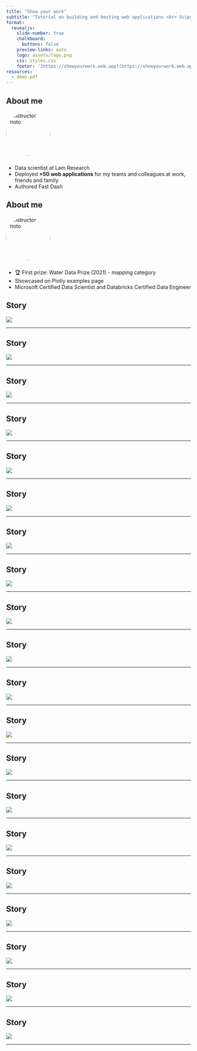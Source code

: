 ```yaml
---
title: "Show your work"
subtitle: "Tutorial on building and hosting web applications <br> Scipy 2025"
format:
  revealjs: 
    slide-number: true
    chalkboard: 
      buttons: false
    preview-links: auto
    logo: assets/logo.png
    css: styles.css
    footer: '[https://showyourwork.web.app](https://showyourwork.web.app)'
resources:
  - demo.pdf
---
```


## About me

<img src="https://dkedar.com/assets/me.png" alt="Instructor Photo" style="width:120px; border-radius:50%; margin-bottom:10px;" />

- Data scientist at Lam Research
- Deployed **>50 web applications** for my teams and colleagues at work, friends and family
- Authored Fast Dash

## About me

<img src="https://dkedar.com/assets/me.png" alt="Instructor Photo" style="width:120px; border-radius:50%; margin-bottom:10px;" />

- 🏆 First prize: Water Data Prize (2021) - mapping category
- Showcased on Plotly examples page
- Microsoft Certified Data Scientist and Databricks Certified Data Engineer

## Story

![](assets/story/story1.png)

---

## Story

![](assets/story/story2.png)

---

## Story

![](assets/story/story3.png)

---

## Story

![](assets/story/story4.png)

---

## Story

![](assets/story/story5.png)

---

## Story

![](assets/story/story6.png)

---

## Story

![](assets/story/story7.png)

---

## Story

![](assets/story/story8.png)

---

## Story

![](assets/story/story9.png)

---

## Story

![](assets/story/story10.png)

---

## Story

![](assets/story/story11.png)

---

## Story

![](assets/story/story12.png)

---

## Story

![](assets/story/story13.png)

---

## Story

![](assets/story/story14.png)

---

## Story

![](assets/story/story15.png)

---

## Story

![](assets/story/story16.png)

---

## Story

![](assets/story/story17.png)

---

## Story

![](assets/story/story18.png)

---

## Story

![](assets/story/story19.png)

---

## Story

![](assets/story/story20.png)

---
